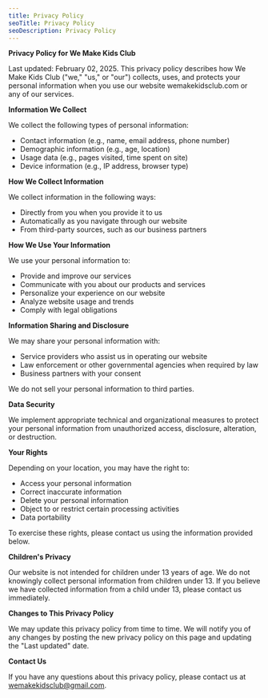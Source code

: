 ```yaml
---
title: Privacy Policy
seoTitle: Privacy Policy
seoDescription: Privacy Policy
---
```


**Privacy Policy for We Make Kids Club**

Last updated: February 02, 2025. This privacy policy describes how We Make Kids Club ("we," "us," or "our") collects, uses, and protects your personal information when you use our website wemakekidsclub.com or any of our services.

**Information We Collect**

We collect the following types of personal information:

* Contact information (e.g., name, email address, phone number)
* Demographic information (e.g., age, location)
* Usage data (e.g., pages visited, time spent on site)
* Device information (e.g., IP address, browser type)

**How We Collect Information**

We collect information in the following ways:

* Directly from you when you provide it to us
* Automatically as you navigate through our website
* From third-party sources, such as our business partners

**How We Use Your Information**

We use your personal information to:

* Provide and improve our services
* Communicate with you about our products and services
* Personalize your experience on our website
* Analyze website usage and trends
* Comply with legal obligations

**Information Sharing and Disclosure**

We may share your personal information with:

* Service providers who assist us in operating our website
* Law enforcement or other governmental agencies when required by law
* Business partners with your consent

We do not sell your personal information to third parties.

**Data Security**

We implement appropriate technical and organizational measures to protect your personal information from unauthorized access, disclosure, alteration, or destruction.

**Your Rights**

Depending on your location, you may have the right to:

* Access your personal information
* Correct inaccurate information
* Delete your personal information
* Object to or restrict certain processing activities
* Data portability

To exercise these rights, please contact us using the information provided below.

**Children's Privacy**

Our website is not intended for children under 13 years of age. We do not knowingly collect personal information from children under 13. If you believe we have collected information from a child under 13, please contact us immediately.

**Changes to This Privacy Policy**

We may update this privacy policy from time to time. We will notify you of any changes by posting the new privacy policy on this page and updating the "Last updated" date.

**Contact Us**

If you have any questions about this privacy policy, please contact us at [wemakekidsclub@gmail.com](mailto\:wemakekidsclub@gmail.com).
